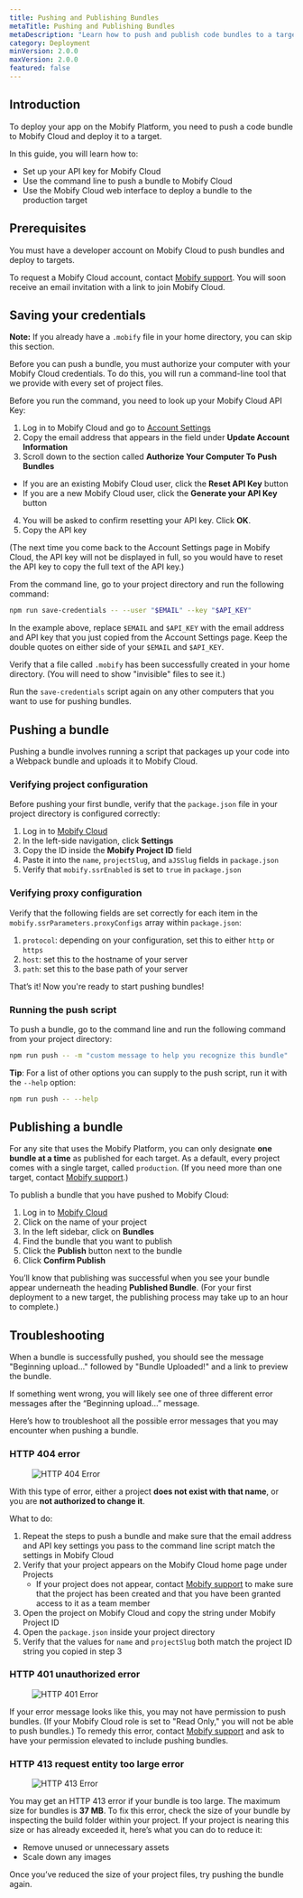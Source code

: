```yaml
---
title: Pushing and Publishing Bundles
metaTitle: Pushing and Publishing Bundles
metaDescription: "Learn how to push and publish code bundles to a target using Mobify Cloud."
category: Deployment
minVersion: 2.0.0
maxVersion: 2.0.0
featured: false
---
```


## Introduction

To deploy your app on the Mobify Platform, you need to push a code bundle to Mobify Cloud and deploy it to a target.

In this guide, you will learn how to:

- Set up your API key for Mobify Cloud
- Use the command line to push a bundle to Mobify Cloud
- Use the Mobify Cloud web interface to deploy a bundle to the production target

## Prerequisites

You must have a developer account on Mobify Cloud to push bundles and deploy to targets.

To request a Mobify Cloud account, contact [Mobify support](https://support.mobify.com). You will soon receive an email invitation with a link to join Mobify Cloud.

## Saving your credentials

<Callout type="info">

**Note:** If you already have a `.mobify` file in your home directory, you can skip this section.

</Callout>

Before you can push a bundle, you must authorize your computer with your Mobify Cloud credentials. To do this, you will run a command-line tool that we provide with every set of project files.

Before you run the command, you need to look up your Mobify Cloud API Key:

1. Log in to Mobify Cloud and go to [Account Settings](https://cloud.mobify.com/account/)
2. Copy the email address that appears in the field under **Update Account Information**
3. Scroll down to the section called **Authorize Your Computer To Push Bundles**

- If you are an existing Mobify Cloud user, click the **Reset API Key** button
- If you are a new Mobify Cloud user, click the **Generate your API Key** button

4. You will be asked to confirm resetting your API key. Click **OK**.
5. Copy the API key 

(The next time you come back to the Account Settings page in Mobify Cloud, the API key will not be displayed in full, so you would have to reset the API key to copy the full text of the API key.)

From the command line, go to your project directory and run the following command:

```bash
npm run save-credentials -- --user "$EMAIL" --key "$API_KEY"
```

In the example above, replace `$EMAIL` and `$API_KEY` with the email address and API key that you just copied from the Account Settings page. Keep the double quotes on either side of your `$EMAIL` and `$API_KEY`.

Verify that a file called `.mobify` has been successfully created in your home directory. (You will need to show "invisible" files to see it.)

Run the `save-credentials` script again on any other computers that you want to use for pushing bundles.

## Pushing a bundle

Pushing a bundle involves running a script that packages up your code into a Webpack bundle and uploads it to Mobify Cloud.

### Verifying project configuration

Before pushing your first bundle, verify that the `package.json` file in your project directory is configured correctly:

1. Log in to [Mobify Cloud](https://cloud.mobify.com)
1. In the left-side navigation, click **Settings**
1. Copy the ID inside the **Mobify Project ID** field
1. Paste it into the `name`, `projectSlug`, and `aJSSlug` fields in `package.json`
1. Verify that `mobify.ssrEnabled` is set to `true` in `package.json`

### Verifying proxy configuration

Verify that the following fields are set correctly for each item in the `mobify.ssrParameters.proxyConfigs` array within `package.json`:

1. `protocol`: depending on your configuration, set this to either `http` or `https`
2. `host`: set this to the hostname of your server
3. `path`: set this to the base path of your server

That’s it! Now you're ready to start pushing bundles!

### Running the push script

To push a bundle, go to the command line and run the following command from your project directory:

```bash
npm run push -- -m "custom message to help you recognize this bundle"
```

**Tip**: For a list of other options you can supply to the push script, run it with the `--help` option:

```bash
npm run push -- --help
```

## Publishing a bundle

For any site that uses the Mobify Platform, you can only designate **one bundle at a time** as published for each target. As a default, every project comes with a single target, called `production`. (If you need more than one target, contact [Mobify support](https://support.mobify.com).)

To publish a bundle that you have pushed to Mobify Cloud:

1. Log in to [Mobify Cloud](https://cloud.mobify.com/)
2. Click on the name of your project
3. In the left sidebar, click on **Bundles**
4. Find the bundle that you want to publish
5. Click the **Publish** button next to the bundle
6. Click **Confirm Publish**

You’ll know that publishing was successful when you see your bundle appear underneath the heading **Published Bundle**. (For your first deployment to a new target, the publishing process may take up to an hour to complete.)

## Troubleshooting

When a bundle is successfully pushed, you should see the message "Beginning upload..." followed by "Bundle Uploaded!" and a link to preview the bundle.

If something went wrong, you will likely see one of three different error messages after the “Beginning upload…” message.

Here’s how to troubleshoot all the possible error messages that you may encounter when pushing a bundle.

### HTTP 404 error

<figure class="u-text-align-center">

![HTTP 404 Error](images/http-404.png)

</figure>

With this type of error, either a project **does not exist with that name**, or you are **not authorized to change it**.

What to do:

1. Repeat the steps to push a bundle and make sure that the email address and API key settings you pass to the command line script match the settings in Mobify Cloud
2. Verify that your project appears on the Mobify Cloud home page under Projects
   - If your project does not appear, contact [Mobify support](https://support.mobify.com) to make sure that the project has been created and that you have been granted access to it as a team member
3. Open the project on Mobify Cloud and copy the string under Mobify Project ID
4. Open the `package.json` inside your project directory
5. Verify that the values for `name` and `projectSlug` both match the project ID string you copied in step 3

### HTTP 401 unauthorized error

<figure class="u-text-align-center">

![HTTP 401 Error](images/http-401.png)

</figure>

If your error message looks like this, you may not have permission to push bundles. (If your Mobify Cloud role is set to "Read Only," you will not be able to push bundles.) To remedy this error, contact [Mobify support](https://support.mobify.com) and ask to have your permission elevated to include pushing bundles.

### HTTP 413 request entity too large error

<figure class="u-text-align-center">

![HTTP 413 Error](images/http-413.png)

</figure>

You may get an HTTP 413 error if your bundle is too large. The maximum size for bundles is **37 MB**. To fix this error, check the size of your bundle by inspecting the build folder within your project. If your project is nearing this size or has already exceeded it, here’s what you can do to reduce it:

- Remove unused or unnecessary assets
- Scale down any images

Once you’ve reduced the size of your project files, try pushing the bundle again.
